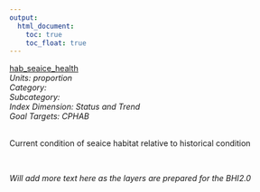 ```yaml
---
output:
  html_document:
    toc: true
    toc_float: true
---
```


[hab_seaice_health](https://github.com/OHI-Science/bhi/blob/master/baltic/layers/hab_seaice_health_gl2018.csv)\
*Units: proportion*\
*Category:*\
*Subcategory:*\
*Index Dimension: Status and Trend*\
*Goal Targets: CPHAB*\
<br>

Current condition of seaice habitat relative to historical condition

<br>

*Will add more text here as the layers are prepared for the BHI2.0*

<br>



<br>

